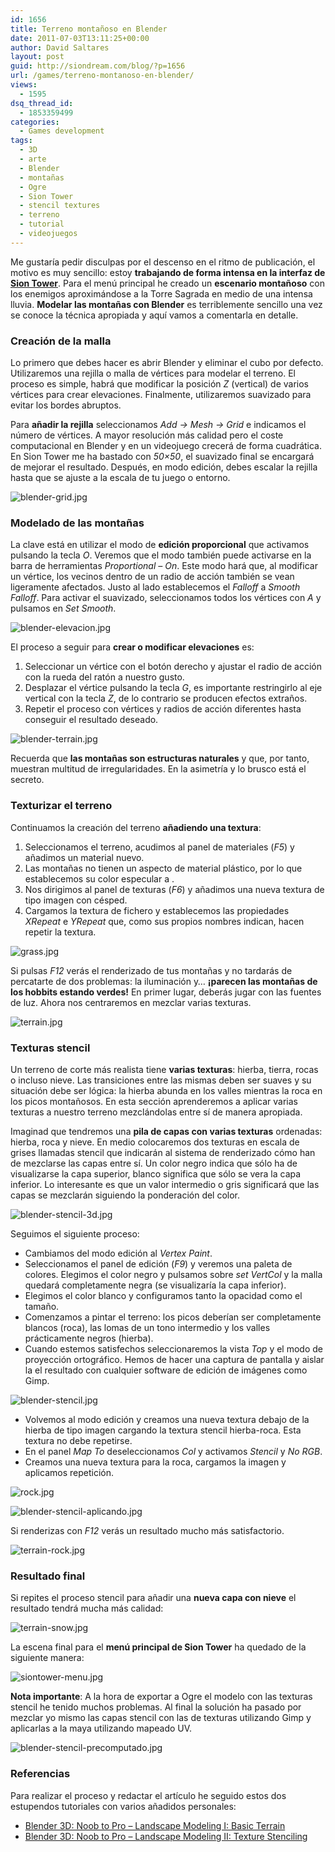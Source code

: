 ```yaml
---
id: 1656
title: Terreno montañoso en Blender
date: 2011-07-03T13:11:25+00:00
author: David Saltares
layout: post
guid: http://siondream.com/blog/?p=1656
url: /games/terreno-montanoso-en-blender/
views:
  - 1595
dsq_thread_id:
  - 1853359499
categories:
  - Games development
tags:
  - 3D
  - arte
  - Blender
  - montañas
  - Ogre
  - Sion Tower
  - stencil textures
  - terreno
  - tutorial
  - videojuegos
---
```


Me gustaría pedir disculpas por el descenso en el ritmo de publicación, el motivo es muy sencillo: estoy **trabajando de forma intensa en la interfaz de [Sion Tower](/proyectos/sion-tower/)**. Para el menú principal he creado un **escenario montañoso** con los enemigos aproximándose a la Torre Sagrada en medio de una intensa lluvia. **Modelar las montañas con Blender** es terriblemente sencillo una vez se conoce la técnica apropiada y aquí vamos a comentarla en detalle.

### Creación de la malla

Lo primero que debes hacer es abrir Blender y eliminar el cubo por defecto. Utilizaremos una rejilla o malla de vértices para modelar el terreno. El proceso es simple, habrá que modificar la posición _Z_ (vertical) de varios vértices para crear elevaciones. Finalmente, utilizaremos suavizado para evitar los bordes abruptos.

Para **añadir la rejilla** seleccionamos _Add → Mesh → Grid_ e indicamos el número de vértices. A mayor resolución más calidad pero el coste computacional en Blender y en un videojuego crecerá de forma cuadrática. En Sion Tower me ha bastado con _50×50_, el suavizado final se encargará de mejorar el resultado. Después, en modo edición, debes escalar la rejilla hasta que se ajuste a la escala de tu juego o entorno.

![blender-grid.jpg](/img/wp/blender-grid.webp)

### Modelado de las montañas

La clave está en utilizar el modo de **edición proporcional** que activamos pulsando la tecla _O_. Veremos que el modo también puede activarse en la barra de herramientas _Proportional – On_. Este modo hará que, al modificar un vértice, los vecinos dentro de un radio de acción también se vean ligeramente afectados. Justo al lado establecemos el _Falloff_ a _Smooth Falloff_. Para activar el suavizado, seleccionamos todos los vértices con _A_ y pulsamos en _Set Smooth_.

![blender-elevacion.jpg](/img/wp/blender-elevacion.webp)

El proceso a seguir para **crear o modificar elevaciones** es:

1.  Seleccionar un vértice con el botón derecho y ajustar el radio de acción con la rueda del ratón a nuestro gusto.
2.  Desplazar el vértice pulsando la tecla _G_, es importante restringirlo al eje vertical con la tecla _Z_, de lo contrario se producen efectos extraños.
3.  Repetir el proceso con vértices y radios de acción diferentes hasta conseguir el resultado deseado.

![blender-terrain.jpg](/img/wp/blender-terrain.webp)

Recuerda que **las montañas son estructuras naturales** y que, por tanto, muestran multitud de irregularidades. En la asimetría y lo brusco está el secreto.

### Texturizar el terreno

Continuamos la creación del terreno **añadiendo una textura**:

1.  Seleccionamos el terreno, acudimos al panel de materiales (_F5_) y añadimos un material nuevo.
2.  Las montañas no tienen un aspecto de material plástico, por lo que establecemos su color especular a .
3.  Nos dirigimos al panel de texturas (_F6_) y añadimos una nueva textura de tipo imagen con césped.
4.  Cargamos la textura de fichero y establecemos las propiedades _XRepeat_ e _YRepeat_ que, como sus propios nombres indican, hacen repetir la textura.

![grass.jpg](/img/wp/grass.webp)

Si pulsas _F12_ verás el renderizado de tus montañas y no tardarás de percatarte de dos problemas: la iluminación y… **¡parecen las montañas de los hobbits estando verdes!** En primer lugar, deberás jugar con las fuentes de luz. Ahora nos centraremos en mezclar varias texturas.

![terrain.jpg](/img/wp/terrain.webp)

### Texturas stencil

Un terreno de corte más realista tiene **varias texturas**: hierba, tierra, rocas o incluso nieve. Las transiciones entre las mismas deben ser suaves y su situación debe ser lógica: la hierba abunda en los valles mientras la roca en los picos montañosos. En esta sección aprenderemos a aplicar varias texturas a nuestro terreno mezclándolas entre sí de manera apropiada.

Imaginad que tendremos una **pila de capas con varias texturas** ordenadas: hierba, roca y nieve. En medio colocaremos dos texturas en escala de grises llamadas stencil que indicarán al sistema de renderizado cómo han de mezclarse las capas entre sí. Un color negro indica que sólo ha de visualizarse la capa superior, blanco significa que sólo se vera la capa inferior. Lo interesante es que un valor intermedio o gris significará que las capas se mezclarán siguiendo la ponderación del color.

![blender-stencil-3d.jpg](/img/wp/blender-stencil-3d.webp)

Seguimos el siguiente proceso:

- Cambiamos del modo edición al _Vertex Paint_.
- Seleccionamos el panel de edición (_F9_) y veremos una paleta de colores. Elegimos el color negro y pulsamos sobre _set VertCol_ y la malla quedará completamente negra (se visualizaría la capa inferior).
- Elegimos el color blanco y configuramos tanto la opacidad como el tamaño.
- Comenzamos a pintar el terreno: los picos deberían ser completamente blancos (roca), las lomas de un tono intermedio y los valles prácticamente negros (hierba).
- Cuando estemos satisfechos seleccionaremos la vista _Top_ y el modo de proyección ortográfico. Hemos de hacer una captura de pantalla y aislar la el resultado con cualquier software de edición de imágenes como Gimp.

![blender-stencil.jpg](/img/wp/blender-stencil.webp)

- Volvemos al modo edición y creamos una nueva textura debajo de la hierba de tipo imagen cargando la textura stencil hierba-roca. Esta textura no debe repetirse.
- En el panel _Map To_ deseleccionamos _Col_ y activamos _Stencil_ y _No RGB_.
- Creamos una nueva textura para la roca, cargamos la imagen y aplicamos repetición.

![rock.jpg](/img/wp/rock.webp)

![blender-stencil-aplicando.jpg](/img/wp/blender-stencil-aplicando.webp)

Si renderizas con _F12_ verás un resultado mucho más satisfactorio.

![terrain-rock.jpg](/img/wp/terrain-rock.webp)

### Resultado final

Si repites el proceso stencil para añadir una **nueva capa con nieve** el resultado tendrá mucha más calidad:

![terrain-snow.jpg](/img/wp/terrain-snow.webp)

La escena final para el **menú principal de Sion Tower** ha quedado de la siguiente manera:

![siontower-menu.jpg](/img/wp/siontower-menu.webp)

**Nota importante**: A la hora de exportar a Ogre el modelo con las texturas stencil he tenido muchos problemas. Al final la solución ha pasado por mezclar yo mismo las capas stencil con las de texturas utilizando Gimp y aplicarlas a la maya utilizando mapeado UV.

![blender-stencil-precomputado.jpg](/img/wp/blender-stencil-precomputado.webp)

### Referencias

Para realizar el proceso y redactar el artículo he seguido estos dos estupendos tutoriales con varios añadidos personales:

- [Blender 3D: Noob to Pro – Landscape Modeling I: Basic Terrain](http://en.wikibooks.org/wiki/Blender_3D:_Noob_to_Pro/Landscape_Modeling_I:_Basic_Terrain)
- [Blender 3D: Noob to Pro – Landscape Modeling II: Texture Stenciling](http://en.wikibooks.org/wiki/Blender_3D:_Noob_to_Pro/Landscape_Modeling_II:_Texture_Stenciling)
